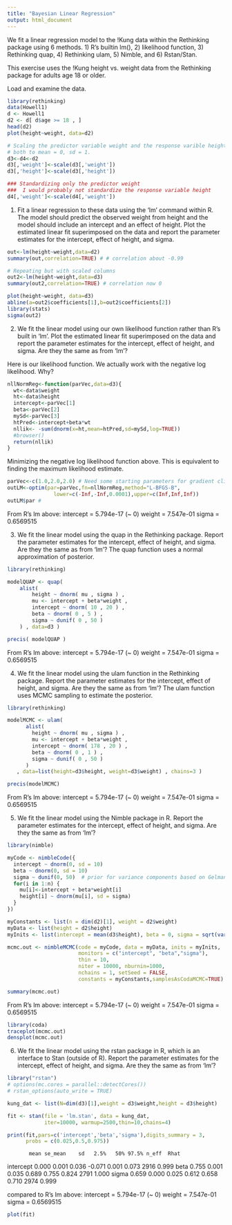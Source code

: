 ```yaml
---
title: "Bayesian Linear Regression"
output: html_document
---
```

We fit a linear regression model to the !Kung data within the Rethinking package
using 6 methods. 1) R's builtin lm(), 2) likelihood function, 3) Rethinking quap, 
4) Rethinking ulam, 5) Nimble, and 6) Rstan/Stan.


This exercise uses the !Kung height vs. weight data from the Rethinking package for adults age 18 or older.

Load and examine the data.
```r
library(rethinking)
data(Howell1)
d <- Howell1
d2 <- d[ d$age >= 18 , ]
head(d2)
plot(height~weight, data=d2)

# Scaling the predictor variable weight and the response varible height
# both to mean = 0, sd = 1.
d3<-d4<-d2
d3[,'weight']<-scale(d3[,'weight'])
d3[,'height']<-scale(d3[,'height'])

### Standardizing only the predictor weight
###  I would probably not standardize the response variable height
d4[,'weight']<-scale(d4[,'weight'])

```


1) Fit a linear regression to these data using the ‘lm’ command within R. The model should predict the observed weight from height and the model should include an intercept and an effect of height. Plot the estimated linear fit superimposed on the data and report the parameter estimates for the intercept, effect of height, and sigma.

```r

out<-lm(height~weight,data=d2)
summary(out,correlation=TRUE) # # correlation about -0.99

# Repeating but with scaled columns
out2<-lm(height~weight,data=d3)
summary(out2,correlation=TRUE) # correlation now 0

plot(height~weight, data=d3)
abline(a=out2$coefficients[1],b=out2$coefficients[2])
library(stats)
sigma(out2)
```


2) We fit the linear model using our own likelihood function rather than R’s built in ‘lm’. Plot the estimated linear fit superimposed on the data and report the parameter estimates for the intercept, effect of height, and sigma. Are they the same as from ‘lm’?

Here is our likelihood function.  We actually work with the negative log likelihood.
Why?

```r
nllNormReg<-function(parVec,data=d3){
  wt<-data$weight
  ht<-data$height
  intercept<-parVec[1]
  beta<-parVec[2]
  mySd<-parVec[3]
  htPred<-intercept+beta*wt
  nllik<- -sum(dnorm(x=ht,mean=htPred,sd=mySd,log=TRUE))
  #browser()
  return(nllik)
}
```

Minimizing the negative log likelihood function above.  This is equivalent to finding the maximum likelihood estimate.
```r

parVec<-c(1.0,2.0,2.0) # Need some starting parameters for gradient climbing/descending methods
outLM<-optim(par=parVec,fn=nllNormReg,method="L-BFGS-B",
               lower=c(-Inf,-Inf,0.0001),upper=c(Inf,Inf,Inf))
outLM$par # 


```
From R's lm above:
intercept = 5.794e-17 (~ 0)
weight = 7.547e-01
sigma = 0.6569515



3) We fit the linear model using the quap in the Rethinking package. Report the parameter estimates for the intercept, effect of height, and sigma. Are they the same as from ‘lm’? The quap function uses a normal approximation of posterior.
```r
library(rethinking)

modelQUAP <- quap(
    alist(
        height ~ dnorm( mu , sigma ) ,
        mu <- intercept + beta*weight ,
        intercept ~ dnorm( 10 , 20 ) ,
        beta ~ dnorm( 0 , 5 ) ,
        sigma ~ dunif( 0 , 50 )
    ) , data=d3 )

precis( modelQUAP )

```
From R's lm above:
intercept = 5.794e-17 (~ 0)
weight = 7.547e-01
sigma = 0.6569515



4) We fit the linear model using the ulam function in the Rethinking package. Report the parameter estimates for the intercept, effect of height, and sigma. Are they the same as from ‘lm’? The ulam function uses MCMC sampling to estimate the posterior.

```r
library(rethinking)

modelMCMC <- ulam(
      alist(
        height ~ dnorm( mu , sigma ) ,
        mu <- intercept + beta*weight ,
        intercept ~ dnorm( 178 , 20 ) ,
        beta ~ dnorm( 0 , 1 ) ,
        sigma ~ dunif( 0 , 50 )
      )
   , data=list(height=d3$height, weight=d3$weight) , chains=3 )

precis(modelMCMC)
```
From R's lm above:
intercept = 5.794e-17 (~ 0)
weight = 7.547e-01
sigma = 0.6569515


5) We fit the linear model using the Nimble package in R. Report the parameter estimates for the intercept, effect of height, and sigma. Are they the same as from ‘lm’? 

```r
library(nimble)

myCode <- nimbleCode({
  intercept ~ dnorm(0, sd = 10)
  beta ~ dnorm(0, sd = 10)
  sigma ~ dunif(0, 50)  # prior for variance components based on Gelman (2006)
  for(i in 1:n) {
    mu[i]<-intercept + beta*weight[i]
    height[i] ~ dnorm(mu[i], sd = sigma) 
  }
})

myConstants <- list(n = dim(d2)[1], weight = d2$weight)
myData <- list(height = d2$height)
myInits <- list(intercept = mean(d3$height), beta = 0, sigma = sqrt(var(d2$height)))
```


```r
mcmc.out <- nimbleMCMC(code = myCode, data = myData, inits = myInits,
                       monitors = c("intercept", "beta","sigma"), 
                       thin = 10,
                       niter = 10000, nburnin=1000,
                       nchains = 1, setSeed = FALSE,
                       constants = myConstants,samplesAsCodaMCMC=TRUE)
```


```r
summary(mcmc.out)
```
From R's lm above:
intercept = 5.794e-17 (~ 0)
weight = 7.547e-01
sigma = 0.6569515

```r
library(coda)
traceplot(mcmc.out)
densplot(mcmc.out)
```


6) We fit the linear model using the rstan package in R, which is an interface 
to Stan (outside of R). Report the parameter estimates for the intercept, effect
of height, and sigma. Are they the same as from ‘lm’? 


```r
library("rstan")
# options(mc.cores = parallel::detectCores())
# rstan_options(auto_write = TRUE)

kung_dat <- list(N=dim(d3)[1],weight = d3$weight,height = d3$height)

fit <- stan(file = 'lm.stan', data = kung_dat,
            iter=10000, warmup=2500,thin=10,chains=4)

print(fit,pars=c('intercept','beta','sigma'),digits_summary = 3,
      probs = c(0.025,0.5,0.975))

```
           mean se_mean    sd   2.5%   50% 97.5% n_eff  Rhat
intercept 0.000   0.001 0.036 -0.071 0.001 0.073  2916 0.999
beta      0.755   0.001 0.035  0.689 0.755 0.824  2791 1.000
sigma     0.659   0.000 0.025  0.612 0.658 0.710  2974 0.999

compared to R's lm above:
intercept = 5.794e-17 (~ 0)
weight = 7.547e-01
sigma = 0.6569515

```r
plot(fit)


```

